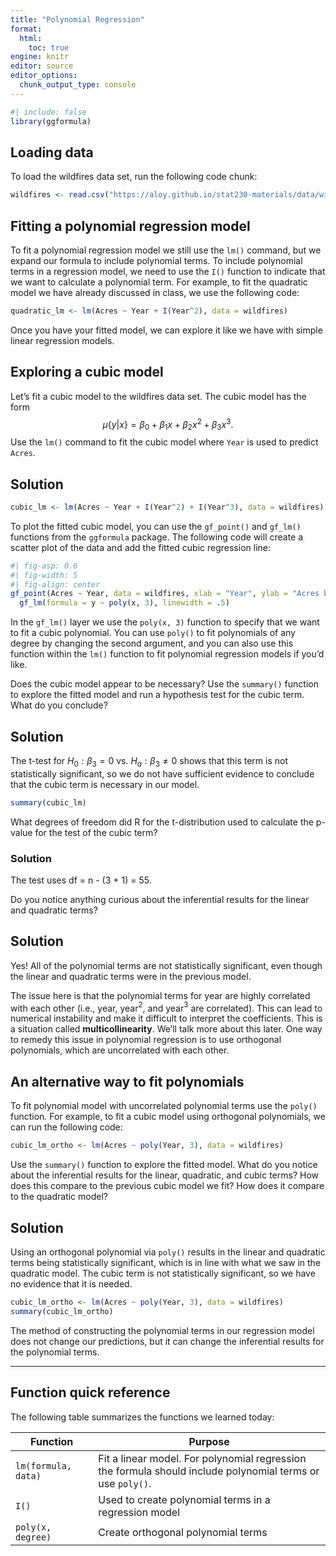 ```yaml
---
title: "Polynomial Regression"
format: 
  html:
    toc: true
engine: knitr
editor: source
editor_options: 
  chunk_output_type: console
---
```


```r
#| include: false
library(ggformula)
```


## Loading data

To load the wildfires data set, run the following code chunk:

```r
wildfires <- read.csv("https://aloy.github.io/stat230-materials/data/wildfires.csv")
```



## Fitting a polynomial regression model

To fit a polynomial regression model we still use the `lm()` command, but we expand our formula to include polynomial terms. To include polynomial terms in a regression model, we need to use the `I()` function to indicate that we want to calculate a polynomial term. For example, to fit the quadratic model we have already discussed in class, we use the following code:

```r
quadratic_lm <- lm(Acres ~ Year + I(Year^2), data = wildfires)
```

Once you have your fitted model, we can explore it like we have with simple linear regression models.



## Exploring a cubic model

Let's fit a cubic model to the wildfires data set. The cubic model has the form 
$$\mu \lbrace y | x \rbrace = \beta_0 + \beta_1 x + \beta_2x^2 + \beta_3x^3.$$
Use the `lm()` command to fit the cubic model where `Year` is used to predict `Acres`.

:::{.callout-tip collapse="true"}
## Solution
```r
cubic_lm <- lm(Acres ~ Year + I(Year^2) + I(Year^3), data = wildfires)
```
:::

To plot the fitted cubic model, you can use the `gf_point()` and `gf_lm()` functions from the `ggformula` package. The following code will create a scatter plot of the data and add the fitted cubic regression line:

```r
#| fig-asp: 0.6
#| fig-width: 5
#| fig-align: center
gf_point(Acres ~ Year, data = wildfires, xlab = "Year", ylab = "Acres burned") |>
  gf_lm(formula = y ~ poly(x, 3), linewidth = .5)
```

:::{.callout-note}
In the `gf_lm()` layer we use the `poly(x, 3)` function to specify that we want to fit a cubic polynomial. You can use `poly()` to fit polynomials of any degree by changing the second argument, and you can also use this function within the `lm()` function to fit polynomial regression models if you'd like.
:::

Does the cubic model appear to be necessary? Use the `summary()` function to explore the fitted model and run a hypothesis test for the cubic term. What do you conclude?

:::{.callout-tip collapse="true"}
## Solution
The t-test for $H_0: \beta_3 = 0$ vs. $H_a: \beta_3 \neq 0$ shows that this term is not statistically significant, so we do not have sufficient evidence to conclude that the cubic term is necessary in our model.

```r
summary(cubic_lm)
```
:::

What degrees of freedom did R for the t-distribution used to calculate the p-value for the test of the cubic term?

:::{.callout-tip collapse="true"}
### Solution
The test uses df = n - (3 + 1) = 55.
:::

Do you notice anything curious about the inferential results for the linear and quadratic terms?

:::{.callout-tip collapse="true"}
## Solution
Yes! All of the polynomial terms are not statistically significant, even though the linear and quadratic terms were in the previous model.
:::

The issue here is that the polynomial terms for year are highly correlated with each other (i.e., year, year$^2$, and year$^3$ are correlated). This can lead to numerical instability and make it difficult to interpret the coefficients. This is a situation called **multicollinearity**. We'll talk more about this later. One way to remedy this issue in polynomial regression is to use orthogonal polynomials, which are uncorrelated with each other. 

## An alternative way to fit polynomials

To fit polynomial model with uncorrelated polynomial terms use the `poly()` function. For example, to fit a cubic model using orthogonal polynomials, we can run the following code:

```r
cubic_lm_ortho <- lm(Acres ~ poly(Year, 3), data = wildfires)
```

Use the `summary()` function to explore the fitted model. What do you notice about the inferential results for the linear, quadratic, and cubic terms? How does this compare to the previous cubic model we fit? How does it compare to the quadratic model?


:::{.callout-tip collapse="true"}
## Solution

Using an orthogonal polynomial via `poly()` results in the linear and quadratic terms being statistically significant, which is in line with what we saw in the quadratic model. The cubic term is not statistically significant, so we have no evidence that it is needed.

```r
cubic_lm_ortho <- lm(Acres ~ poly(Year, 3), data = wildfires)
summary(cubic_lm_ortho)
```

:::

:::{.calllout-note}
The method of constructing the polynomial terms in our regression model does not change our predictions, but it can change the inferential results for the polynomial terms.
:::


***

## Function quick reference

The following table summarizes the functions we learned today:

| Function | Purpose |
|----|-----------|
| `lm(formula, data)` | Fit a linear model. For polynomial regression the formula should include polynomial terms or use `poly()`. |
| `I()` | Used to create polynomial terms in a regression model |
| `poly(x, degree)` | Create orthogonal polynomial terms |


